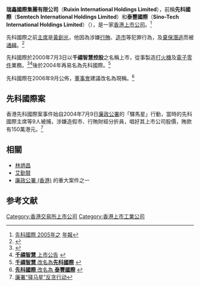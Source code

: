 '''瑞鑫國際集團有限公司'''（'''Ruixin International Holdings Limited'''），前稱'''先科國際'''（'''Semtech International Holdings Limited'''）和'''泰豐國際'''（'''Sino-Tech International Holdings Limited'''）（{{sehk|0724}}），是一家[[香港|香港]][[上市公司|上市公司]]。<ref>[http://main.ednews.hk/listedco/listconews/sehk/20060509/LTN20060509131_C.htm 先科國際 2005年之] {{webarchive|url=https://web.archive.org/web/20071006144630/http://main.ednews.hk/listedco/listconews/sehk/20060509/LTN20060509131_C.htm |date=2007-10-06 }} [[年報|年報]]</ref>

先科國際之前[[主席|主席]]是[[黃創光|黃創光]]，他因為涉嫌[[行賄|行賄]]、[[財技|造市]]等犯罪行為，及[[棄保潛逃|棄保潛逃]]而被[[通緝令|通緝]]。<ref>{{Cite web |url=http://www.hkcna.hk/doc/2007/2007-07-25/18285.shtml |title=香港先科國際主席黃創光被判罪成 失蹤被發拘捕令 |access-date=2007-08-07 |archive-url=https://web.archive.org/web/20120620083152/http://www.hkcna.hk/doc/2007/2007-07-25/18285.shtml |archive-date=2012-06-20 |dead-url=yes }}</ref>

先科國際於2000年7月3日以'''千禧智慧控股'''之名稱上市，從事製造[[打火機|打火機]]及[[電子零件|電子零件]]業務。<ref>{{Cite web |url=http://the-sun.on.cc/channels/news/20040713/ |title=先科涉行賄 金融界九人被捕 殼股造市炒高狂抽水 |access-date=2009-09-15 |archive-date=2018-10-05 |archive-url=https://web.archive.org/web/20181005230520/http://the-sun.on.cc/channels/news/20040713/ |dead-url=no }}</ref><ref>[http://main.ednews.hk/listedco/listconews/sehk/20000629/LTN20000629015_C.HTM '''千禧智慧''' 上市公告] {{webarchive|url=https://web.archive.org/web/20071012142354/http://main.ednews.hk/listedco/listconews/sehk/20000629/LTN20000629015_C.HTM |date=2007-10-12 }}</ref>後於2004年再易名為先科國際。<ref>[http://main.ednews.hk/listedco/listconews/sehk/20040512/LTN20040512007_C.HTM '''千禧智慧''' 改名為'''先科國際'''] {{webarchive|url=https://web.archive.org/web/20071012142420/http://main.ednews.hk/listedco/listconews/sehk/20040512/LTN20040512007_C.HTM |date=2007-10-12 }}</ref>

先科國際在2006年9月公佈，[[董事會|董事會]]建議改名為現稱。<ref>[http://main.ednews.hk/listedco/listconews/sehk/20060928/LTN20060928136_C.pdf '''先科國際''' 改名為 '''泰豐國際'''] {{webarchive|url=https://web.archive.org/web/20071008033351/http://main.ednews.hk/listedco/listconews/sehk/20060928/LTN20060928136_C.pdf |date=2007-10-08 }}</ref>

==先科國際案==
香港先科國際案事件始自2004年7月9日[[廉政公署_(香港)|廉政公署]]的「驛馬星」行動，當時的先科國際主席等9人被捕，涉嫌造假市、行賄財經分折員，唱好其上市公司股價，賄款有150萬港元。<ref>[http://www.96.cn/rich/2005-4-4/cc283218045186612.html 廉署“驿马星”反贪行动]{{dead link|date=2018年3月 |bot=InternetArchiveBot |fix-attempted=yes }}</ref>

==相關==
* [[林炳昌|林炳昌]]
* [[艾勤賢|艾勤賢]]
* [[廉政公署_(香港)|廉政公署 (香港)]] 的重大案件之一

==参考文献==
<div class="references-small">
<references />
</div>


[[Category:香港交易所上市公司|Category:香港交易所上市公司]]
[[Category:香港上市工業公司|Category:香港上市工業公司]]